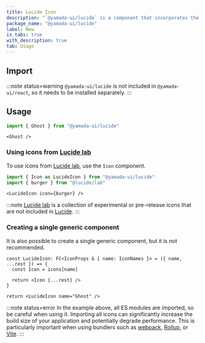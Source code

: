 ```yaml
---
title: Lucide Icon
description: "`@yamada-ui/lucide` is a component that incorporates the Yamada UI style system into [Lucide](https://lucide.dev) icons."
package_name: "@yamada-ui/lucide"
label: New
is_tabs: true
with_description: true
tab: Usage
---
```


## Import

<PackageManagers packageNameOrCommand="@yamada-ui/lucide" />

:::note status=warning
`@yamada-ui/lucide` is not included in `@yamada-ui/react`, so it needs to be installed separately.
:::

## Usage

```ts
import { Ghost } from "@yamada-ui/lucide"
```

```tsx
<Ghost />
```

### Using icons from [Lucide lab](https://github.com/lucide-icons/lucide-lab)

To use icons from [Lucide lab](https://github.com/lucide-icons/lucide-lab), use the `Icon` component.

```ts
import { Icon as LucideIcon } from "@yamada-ui/lucide"
import { burger } from "@lucide/lab"
```

```tsx
<LucideIcon icon={burger} />
```

:::note
[Lucide lab](https://github.com/lucide-icons/lucide-lab) is a collection of experimental or pre-release icons that are not included in [Lucide](https://lucide.dev).
:::

### Creating a single generic component

It is also possible to create a single generic component, but it is not recommended.

```tsx live=false
const LucideIcon: FC<IconProps & { name: IconNames }> = ({ name, ...rest }) => {
  const Icon = icons[name]

  return <Icon {...rest} />
}

return <LucideIcon name="Ghost" />
```

:::note status=error
In the example above, all ES modules are imported, so be careful when using it. Importing all icons can significantly increase the build size of your application and potentially degrade performance. This is particularly important when using bundlers such as [webpack](https://webpack.js.org/), [Rollup](https://rollupjs.org/), or [Vite](https://vitejs.dev/).
:::
